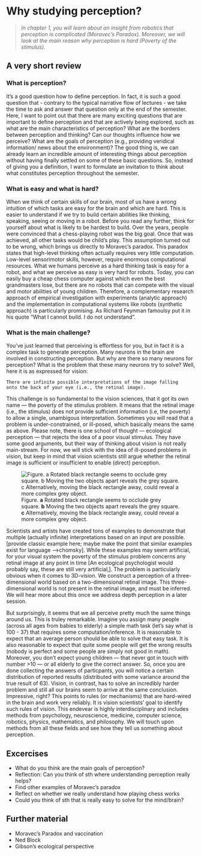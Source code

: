 # Why studying perception?

>*In chapter 1, you will learn about an insight from robotics that perception is complicated (Moravec's Paradox). Moreover, we will look at the main reason why perception is hard (Poverty of the stimulus).*
   
## A very short review   

### What is perception?
It's a good question how to define perception. In fact, it is such a good question that - contrary to the typical narrative flow of lectures - we take the time to ask and answer that question only at the end of the semester. Here, I want to point out that there are many exciting questions that are important to define perception and that are actively being explored, such as what are the main characteristics of perception? What are the borders between perception and thinking? Can our thoughts influence how we perceive? What are the goals of perception (e.g., providing veridical information/ news about the environment)? The good thing is, we can already learn an incredible amount of interesting things about perception without having finally settled on some of these basic questions. So, instead of giving you a definition, I want to formulate an invitation to think about what constitutes perception throughout the semester.

### What is easy and what is hard?
When we think of certain skills of our brain, most of us have a wrong intuition of which tasks are easy for the brain and which are hard. This is easier to understand if we try to build certain abilities like thinking, speaking, seeing or moving in a robot. Before you read any further, think for yourself about what is likely to be hardest to build. Over the years, people were convinced that a chess-playing robot was the big goal. Once that was achieved, all other tasks would be child's play. This assumption turned out to be wrong, which brings us directly to Moravec's paradox. This paradox states that high-level thinking often actually requires very little computation. Low-level sensorimotor skills, however, require enormous computational resources. What we humans perceive as a hard thinking task is easy for a robot, and what we perceive as easy is very hard for robots. Today, you can easily buy a cheap chess computer against which even the best grandmasters lose, but there are no robots that can compete with the visual and motor abilities of young children. Therefore, a complementary research approach of empirical investigation with experiments (analytic approach) and the implementation in computational systems like robots (synthetic approach) is particularly promising. As Richard Feynman famoulsy put it in his quote "What I cannot build. I do not understand". 

### What is the main challenge?
You've just learned that perceiving is effortless for you, but in fact it is a complex task to generate perception. Many neurons in the brain are involved in constructing perception. But why are there so many neurons for perception? What is the problem that these many neurons try to solve? Well, here it is as expressed for vision:

```
There are infinite possible interpretations of the image falling   
onto the back of your eye (i.e., the retinal image).
```

This challenge is so fundamental to the vision sciences, that it got its own name — the poverty of the stimulus problem. It means that the retinal image (i.e., the stimulus) does not provide sufficient information (i.e, the poverty) to allow a single, unambigous interpretation. Sometimes you will read that a problem is under-constrained, or ill-posed, which basically means the same as above. Please note, there is one school of thought — ecological perception — that rejects the idea of a poor visual stimulus. They have some good arguments, but their way of thinking about vision is not really main-stream. For now, we will stick with the idea of ill-posed problems in vision, but keep in mind that vision scientists still argue whether the retinal image is sufficient or insufficient to enable (direct) perception.

![Figure. **a** Rotated black rectangle seems to occlude grey square. **b** Moving the two objects apart reveals the grey square. **c** Alternatively, moving the black rectangle away, could reveal a more complex grey object.](ch2_images/p_1_1.png)


Scientists and artists have created tons of examples to demonstrate that multiple (actually infinite) interpretations based on an input are possible. [provide classic example here; maybe make the point that similar examples exist for language -->chomsky]. While these examples may seem artificial, for your visual system the poverty of the stimulus problem concerns any retinal image at any point in time [An ecological psychologist would probably say, these are still very artificial‚]. The problem is particularly obvious when it comes to 3D-vision. We construct a perception of a three-dimensional world based on a two-dimensional retinal image. This three-dimensional world is not present in the retinal image, and must be inferred. We will hear more about this once we address depth perception in a later session. 

But surprisingly, it seems that we all perceive pretty much the same things around us. This is truley remarkable. Imagine you assign many people (across all ages from babies to elderly) a simple math task (let's say what is 100 - 37) that requires some computation/inference. It is reasonable to expect that an average person should be able to solve that easy task. It is also reasonable to expect that quite some people will get the wrong results (nobody is perfect and some people are simply not good in math). Moreover, you don't expect young children — that never got in touch with number >10 — or all elderly to give the correct answer.  So, once you are done collecting the answers of particpants, you will notice a certain distribution of reported results (distributed with some variance around the true result of 63). Vision, in contrast, has to solve an incredibly harder problem and still all our brains seem to arrive at the same conclusion. Impressive, right? This points to rules (or mechanisms) that are hard-wired in the brain and work very reliably. It is vision scientists' goal to identify such rules of vision. This endevear is highly interdisciplinary and includes methods from psychology, neuroscience, medicine, computer science, robotics, physics, mathematics, and philosophy. We will touch upon methods from all these fields and see how they tell us something about perception.

## Excercises

- What do you think are the main goals of perception?
- Reflection: Can you think of sth where understanding perception really helps?
- Find other examples of Moravec's paradox
- Reflect on whether we really understand how playing chess works
- Could you think of sth that is really easy to solve for the mind/brain?
   

## Further material
- Moravec's Paradox and vaccination
- Ned Block
- Gibson's ecological perspective